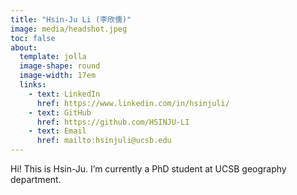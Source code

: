 ```yaml
---
title: "Hsin-Ju Li (李欣儒)"
image: media/headshot.jpeg
toc: false
about: 
  template: jolla
  image-shape: round
  image-width: 17em
  links:
    - text: LinkedIn
      href: https://www.linkedin.com/in/hsinjuli/
    - text: GitHub
      href: https://github.com/HSINJU-LI
    - text: Email
      href: mailto:hsinjuli@ucsb.edu
---
```


Hi! This is Hsin-Ju. I'm currently a PhD student at UCSB geography department.
